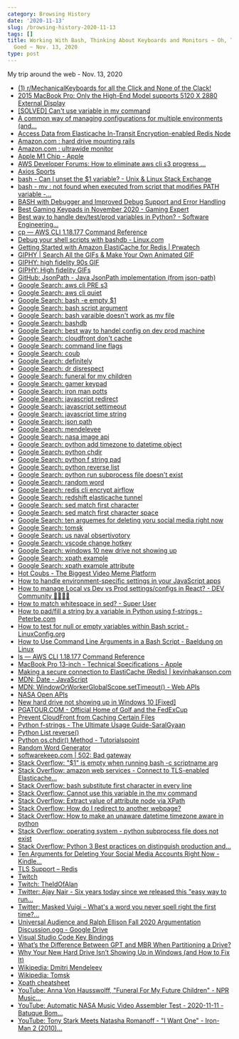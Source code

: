 ```yaml
---
category: Browsing History
date: '2020-11-13'
slug: /browsing-history-2020-11-13
tags: []
title: Working With Bash, Thinking About Keyboards and Monitors ~ Oh, The Pages I
  Goed ~ Nov. 13, 2020
type: post
---
```



My trip around the web - Nov. 13, 2020

- [(1) r/MechanicalKeyboards for all the Click and None of the Clack!](https://www.reddit.com/r/MechanicalKeyboards/)
- [2015 MacBook Pro: Only the High-End Model supports 5120 X 2880 External Display](https://macperformanceguide.com/blog/2015/20150610_0824-MacBookPro2015-external-resolution.html)
- [[SOLVED] Can't use variable in mv command](https://www.linuxquestions.org/questions/linux-general-1/can%27t-use-variable-in-mv-command-811009/)
- [A common way of managing configurations for multiple environments (and...](https://itnext.io/a-standard-way-of-managing-configurations-for-multiple-environments-and-clouds-ee8d54703efc)
- [Access Data from Elasticache In-Transit Encryption-enabled Redis Node](https://aws.amazon.com/premiumsupport/knowledge-center/elasticache-connect-redis-node/)
- [Amazon.com : hard drive mounting rails](https://www.amazon.com/s?k=hard+drive+mounting+rails&crid=Q6XQ4KY8ZMMQ&sprefix=harddrive+mount%2Caps%2C174&ref=nb_sb_ss_sc_8_15)
- [Amazon.com : ultrawide monitor](https://www.amazon.com/s?k=ultrawide+monitor&crid=JAHIZSJGS691&sprefix=ultra%2Caps%2C223&ref=nb_sb_ss_ts-a-p_3_5)
- [Apple M1 Chip - Apple](https://www.apple.com/mac/m1/)
- [AWS Developer Forums: How to eliminate aws cli s3 progress ...](https://forums.aws.amazon.com/message.jspa?messageID=762741)
- [Axios Sports](https://www.axios.com/newsletters/axios-sports?id=4&name=Sports)
- [bash - Can I unset the $1 variable? - Unix & Linux Stack Exchange](https://unix.stackexchange.com/questions/365710/can-i-unset-the-1-variable)
- [bash - mv : not found when executed from script that modifies PATH variable -...](https://unix.stackexchange.com/questions/360972/mv-not-found-when-executed-from-script-that-modifies-path-variable)
- [BASH with Debugger and Improved Debug Support and Error Handling](http://bashdb.sourceforge.net/)
- [Best Gaming Keypads in November 2020 - Gaming Expert](https://www.gamingexpert.net/best-gaming-keypads/)
- [Best way to handle dev/test/prod variables in Python? - Software Engineering...](https://softwareengineering.stackexchange.com/questions/342788/best-way-to-handle-dev-test-prod-variables-in-python/342790)
- [cp — AWS CLI 1.18.177 Command Reference](https://docs.aws.amazon.com/cli/latest/reference/s3/cp.html)
- [Debug your shell scripts with bashdb - Linux.com](https://www.linux.com/news/debug-your-shell-scripts-bashdb/)
- [Getting Started with Amazon ElastiCache for Redis | Prwatech](https://prwatech.in/blog/aws/getting-started-with-amazon-elasticache-for-redis/)
- [GIPHY | Search All the GIFs & Make Your Own Animated GIF](https://giphy.com/)
- [GIPHY: high fidelity 90s GIF](https://giphy.com/gifs/90s-80s-efUcLJePY6RkA)
- [GIPHY: High fidelity GIFs](https://giphy.com/search/high-fidelity)
- [GitHub: JsonPath - Java JsonPath implementation (from json-path)](https://github.com/json-path/JsonPath)
- [Google Search: aws cli PRE s3](https://www.google.com/search?client=safari&rls=en&q=aws+cli+PRE+s3&ie=UTF-8&oe=UTF-8)
- [Google Search: aws cli quiet](https://www.google.com/search?client=safari&rls=en&q=aws+cli+quiet&ie=UTF-8&oe=UTF-8)
- [Google Search: bash -e empty $1](https://www.google.com/search?newwindow=1&client=safari&rls=en&ei=UFSvX5HtBqLz5gLl9qLwAw&q=bash+-e+empty+%241&oq=bash+-e+empty+%241&gs_lcp=CgZwc3ktYWIQAzoECAAQR1DJDFisEGDUEWgAcAJ4AIABXIgBqQGSAQEymAEAoAEBqgEHZ3dzLXdpesgBCMABAQ&sclient=psy-ab&ved=0ahUKEwiR1Y2CkYHtAhWiuVkKHWW7CD4Q4dUDCAw&uact=5)
- [Google Search: bash script argument](https://www.google.com/search?client=safari&rls=en&q=bash+script+argument&ie=UTF-8&oe=UTF-8)
- [Google Search: bash varaible doesn't work as mv file](https://www.google.com/search?client=safari&rls=en&q=bash+varaible+doesn%27t+work+as+mv+file&ie=UTF-8&oe=UTF-8)
- [Google Search: bashdb](https://www.google.com/search?client=safari&rls=en&q=bashdb&ie=UTF-8&oe=UTF-8)
- [Google Search: best way to handel config on dev prod machine](https://www.google.com/search?client=safari&rls=en&q=best+way+to+handel+config+on+dev+prod+machine&ie=UTF-8&oe=UTF-8)
- [Google Search: cloudfront don't cache](https://www.google.com/search?client=safari&rls=en&q=cloudfront+don%27t+cache&ie=UTF-8&oe=UTF-8)
- [Google Search: command line flags](https://www.google.com/search?client=safari&rls=en&q=command+line+flags&ie=UTF-8&oe=UTF-8)
- [Google Search: coub](https://www.google.com/search?client=safari&rls=en&q=coub&ie=UTF-8&oe=UTF-8)
- [Google Search: definitely](https://www.google.com/search?client=safari&rls=en&q=definitely&ie=UTF-8&oe=UTF-8)
- [Google Search: dr disrespect](https://www.google.com/search?client=safari&rls=en&q=dr+disrespect&ie=UTF-8&oe=UTF-8)
- [Google Search: funeral for my children](https://www.google.com/search?client=safari&rls=en&q=funeral+for+my+children&ie=UTF-8&oe=UTF-8)
- [Google Search: gamer keypad](https://www.google.com/search?client=safari&rls=en&q=gamer+keypad&ie=UTF-8&oe=UTF-8)
- [Google Search: iron man potts](https://www.google.com/search?client=safari&rls=en&q=iron+man+potts&ie=UTF-8&oe=UTF-8)
- [Google Search: javascript redirect](https://www.google.com/search?client=safari&rls=en&q=javascript+redirect&ie=UTF-8&oe=UTF-8)
- [Google Search: javascript settimeout](https://www.google.com/search?client=safari&rls=en&q=javascript+settimeout&ie=UTF-8&oe=UTF-8)
- [Google Search: javascript time string](https://www.google.com/search?client=safari&rls=en&q=javascript+time+string&ie=UTF-8&oe=UTF-8)
- [Google Search: json path](https://www.google.com/search?client=safari&rls=en&q=json+path&ie=UTF-8&oe=UTF-8)
- [Google Search: mendelevee](https://www.google.com/search?client=safari&rls=en&q=mendelevee&ie=UTF-8&oe=UTF-8)
- [Google Search: nasa image api](https://www.google.com/search?client=safari&rls=en&q=nasa+image+api&ie=UTF-8&oe=UTF-8)
- [Google Search: python add timezone to datetime object](https://www.google.com/search?client=safari&rls=en&q=python+add+timezone+to+datetime+object&ie=UTF-8&oe=UTF-8)
- [Google Search: python chdir](https://www.google.com/search?client=safari&rls=en&q=python+chdir&ie=UTF-8&oe=UTF-8)
- [Google Search: python f string pad](https://www.google.com/search?client=safari&rls=en&q=python+f+string+pad&ie=UTF-8&oe=UTF-8)
- [Google Search: python reverse list](https://www.google.com/search?client=safari&rls=en&q=python+reverse+list&ie=UTF-8&oe=UTF-8)
- [Google Search: python run subprocess file doesn't exist](https://www.google.com/search?client=safari&rls=en&q=python+run+subprocess+file+doesn%27t+exist&ie=UTF-8&oe=UTF-8)
- [Google Search: random word](https://www.google.com/search?client=safari&rls=en&q=random+word&ie=UTF-8&oe=UTF-8)
- [Google Search: redis cli encrypt airflow](https://www.google.com/search?newwindow=1&client=safari&rls=en&ei=Yq2uX5SlIqOA5wLd2buwAw&q=redis+cli+encrypt+airflow&oq=redis+cli+encrypt+airflow&gs_lcp=CgZwc3ktYWIQAzoECAAQRzoJCAAQyQMQFhAeOggIIRAWEB0QHjoFCCEQoAE6BwghEAoQoAFQ194CWJTmAmCw5wJoAHABeACAAbEBiAGmB5IBAzMuNZgBAKABAaoBB2d3cy13aXrIAQjAAQE&sclient=psy-ab&ved=0ahUKEwiU3pTp8f_sAhUjwFkKHd3sDjYQ4dUDCAw&uact=5)
- [Google Search: redshift elasticache tunnel](https://www.google.com/search?newwindow=1&client=safari&rls=en&ei=H62uX7nPLeHR5gLLibvACQ&q=redshift+elasticache+tunnel&oq=redshift+elasticache+tunnel&gs_lcp=CgZwc3ktYWIQAzIFCCEQoAEyBQghEKABMgUIIRCgAToECAAQRzoFCCEQqwJQw0dYgE1g8k5oAHAEeACAAaYBiAH7BZIBAzAuNpgBAKABAaoBB2d3cy13aXrIAQjAAQE&sclient=psy-ab&ved=0ahUKEwj52qbJ8f_sAhXhqFkKHcvEDpgQ4dUDCAw&uact=5)
- [Google Search: sed match first character](https://www.google.com/search?client=safari&rls=en&q=sed+match+first+character&ie=UTF-8&oe=UTF-8)
- [Google Search: sed match first character space](https://www.google.com/search?client=safari&rls=en&q=sed+match+first+character+space&ie=UTF-8&oe=UTF-8)
- [Google Search: ten arguemes for deleting yoru social media right now](https://www.google.com/search?client=safari&rls=en&q=ten+arguemes+for+deleting+yoru+social+media+right+now&ie=UTF-8&oe=UTF-8)
- [Google Search: tomsk](https://www.google.com/search?client=safari&rls=en&q=tomsk&ie=UTF-8&oe=UTF-8)
- [Google Search: us naval obsertivotory](https://www.google.com/search?client=safari&rls=en&q=us+naval+obsertivotory&ie=UTF-8&oe=UTF-8)
- [Google Search: vscode change hotkey](https://www.google.com/search?client=safari&rls=en&q=vscode+change+hotkey&ie=UTF-8&oe=UTF-8)
- [Google Search: windows 10 new drive not showing up](https://www.google.com/search?client=safari&rls=en&q=windows+10+new+drive+not+showing+up&ie=UTF-8&oe=UTF-8)
- [Google Search: xpath example](https://www.google.com/search?client=safari&rls=en&q=xpath+example&ie=UTF-8&oe=UTF-8)
- [Google Search: xpath example attribute](https://www.google.com/search?client=safari&rls=en&q=xpath+example+attribute&ie=UTF-8&oe=UTF-8)
- [Hot Coubs - The Biggest Video Meme Platform](https://coub.com/)
- [How to handle environment-specific settings in your JavaScript apps](https://www.freecodecamp.org/news/environment-settings-in-javascript-apps-c5f9744282b6/)
- [How to manage Local vs Dev vs Prod settings/configs in React? - DEV Community 👩‍💻👨‍💻](https://dev.to/thammuio/how-to-manage-local-vs-dev-vs-prod-settingsconfigs-in-react-2c2d)
- [How to match whitespace in sed? - Super User](https://superuser.com/questions/112834/how-to-match-whitespace-in-sed)
- [How to pad/fill a string by a variable in Python using f-strings - Peterbe.com](https://www.peterbe.com/plog/how-to-pad-fill-string-by-variable-python)
- [How to test for null or empty variables within Bash script - LinuxConfig.org](https://linuxconfig.org/how-to-test-for-null-or-empty-variables-within-bash-script)
- [How to Use Command Line Arguments in a Bash Script - Baeldung on Linux](https://www.baeldung.com/linux/use-command-line-arguments-in-bash-script)
- [ls — AWS CLI 1.18.177 Command Reference](https://docs.aws.amazon.com/cli/latest/reference/s3/ls.html)
- [MacBook Pro 13-inch - Technical Specifications - Apple](https://www.apple.com/macbook-pro-13/specs/)
- [Making a secure connection to ElastiCache (Redis) | kevinhakanson.com](https://kevinhakanson.com/2018-06-27-making-a-secure-connection-to-elasticache-redis)
- [MDN: Date - JavaScript](https://developer.mozilla.org/en-US/docs/Web/JavaScript/Reference/Global_Objects/Date)
- [MDN: WindowOrWorkerGlobalScope.setTimeout() - Web APIs](https://developer.mozilla.org/en-US/docs/Web/API/WindowOrWorkerGlobalScope/setTimeout)
- [NASA Open APIs](https://api.nasa.gov/)
- [New hard drive not showing up in Windows 10 [Fixed]](https://windowsreport.com/hard-drive-wont-show-up-windows-10/)
- [PGATOUR.COM - Official Home of Golf and the FedExCup](https://www.pgatour.com/)
- [Prevent CloudFront from Caching Certain Files](https://aws.amazon.com/premiumsupport/knowledge-center/prevent-cloudfront-from-caching-files/)
- [Python f-strings - The Ultimate Usage Guide-SaralGyaan](https://saralgyaan.com/posts/f-string-in-python-usage-guide/)
- [Python List reverse()](https://www.programiz.com/python-programming/methods/list/reverse)
- [Python os.chdir() Method - Tutorialspoint](https://www.tutorialspoint.com/python/os_chdir.htm)
- [Random Word Generator](https://randomwordgenerator.com/)
- [softwarekeep.com | 502: Bad gateway](https://softwarekeep.com/help-center/solved-hard-drive-not-showing-up-in-windows-10)
- [Stack Overflow: "$1" is empty when running bash -c scriptname arg](https://stackoverflow.com/questions/48351074/1-is-empty-when-running-bash-c-scriptname-arg)
- [Stack Overflow: amazon web services - Connect to TLS-enabled Elasticache...](https://stackoverflow.com/questions/63995039/connect-to-tls-enabled-elasticache-redis-from-airflow-celery-executor)
- [Stack Overflow: bash substitute first character in every line](https://stackoverflow.com/questions/10140213/bash-substitute-first-character-in-every-line)
- [Stack Overflow: Cannot use this variable in the mv command](https://stackoverflow.com/questions/54136639/cannot-use-this-variable-in-the-mv-command)
- [Stack Overflow: Extract value of attribute node via XPath](https://stackoverflow.com/questions/4835891/extract-value-of-attribute-node-via-xpath)
- [Stack Overflow: How do I redirect to another webpage?](https://stackoverflow.com/questions/503093/how-do-i-redirect-to-another-webpage)
- [Stack Overflow: How to make an unaware datetime timezone aware in python](https://stackoverflow.com/questions/7065164/how-to-make-an-unaware-datetime-timezone-aware-in-python)
- [Stack Overflow: operating system - python subprocess file does not exist](https://stackoverflow.com/questions/13169302/python-subprocess-file-does-not-exist)
- [Stack Overflow: Python 3 Best practices on distinguish production and...](https://stackoverflow.com/questions/60738406/python-3-best-practices-on-distinguish-production-and-development-configuration)
- [Ten Arguments for Deleting Your Social Media Accounts Right Now - Kindle...](https://www.amazon.com/dp/B079DTVVG8/ref=dp-kindle-redirect?_encoding=UTF8&btkr=1)
- [TLS Support – Redis](https://redis.io/topics/encryption)
- [Twitch](https://www.twitch.tv/)
- [Twitch: TheIdOfAlan](https://www.twitch.tv/theidofalan)
- [Twitter: Ajay Nair - Six years today since we released this "easy way to run...](https://twitter.com/ajaynairthinks/status/1327372121568264192)
- [Twitter: Masked Vuigi - What's a word you never spell right the first time?...](https://twitter.com/VinceSideJokes/status/1327363935452897280)
- [Universal Audience and Ralph Ellison Fall 2020 Argumentation Discussion.ogg - Google Drive](https://drive.google.com/file/d/1iOd79Bbf17XhsmONSLotyNTDqdOdWZdU/view)
- [Visual Studio Code Key Bindings](https://code.visualstudio.com/docs/getstarted/keybindings)
- [What’s the Difference Between GPT and MBR When Partitioning a Drive?](https://www.howtogeek.com/193669/whats-the-difference-between-gpt-and-mbr-when-partitioning-a-drive/)
- [Why Your New Hard Drive Isn’t Showing Up in Windows (and How to Fix It)](https://www.howtogeek.com/268901/why-your-new-hard-drive-isnt-showing-up-in-windows-and-how-to-fix-it/)
- [Wikipedia: Dmitri Mendeleev](https://en.wikipedia.org/wiki/Dmitri_Mendeleev)
- [Wikipedia: Tomsk](https://en.wikipedia.org/wiki/Tomsk)
- [Xpath cheatsheet](https://devhints.io/xpath)
- [YouTube: Anna Von Hausswolff, "Funeral For My Future Children" - NPR Music...](https://www.youtube.com/watch?v=n8YhnF0ng4c)
- [YouTube: Automatic NASA Music Video Assembler Test - 2020-11-11 - Batuque Bom...](https://www.youtube.com/watch?v=_qska1R4Roc)
- [YouTube: Tony Stark Meets Natasha Romanoff - "I Want One" - Iron-Man 2 (2010)...](https://www.youtube.com/watch?v=OT2b5KzMoC0)